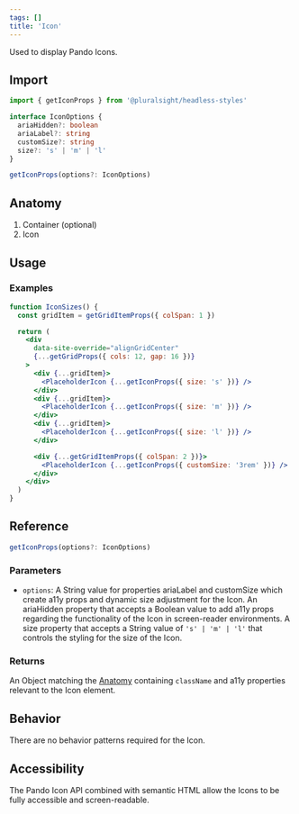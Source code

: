 ```yaml
---
tags: []
title: 'Icon'
---
```



<p className="size-xxl">Used to display Pando Icons.</p>

<DocsLinkBar
  github="https://github.com/pluralsight/pando/tree/main/packages/headless-styles/src/components/Icon"
  figma="https://www.figma.com/file/ZmH4XsZS5WnKeo28ylM5x1/Pando-UI-kit-(Web)?node-id=1214%3A50560&t=YLA3FBYLefNvfeuf-0"
/>

## Import

```javascript
import { getIconProps } from '@pluralsight/headless-styles'
```

```typescript
interface IconOptions {
  ariaHidden?: boolean
  ariaLabel?: string
  customSize?: string
  size?: 's' | 'm' | 'l'
}

getIconProps(options?: IconOptions)
```

## Anatomy

1. Container (optional)
2. Icon

## Usage

### Examples

```jsx live
function IconSizes() {
  const gridItem = getGridItemProps({ colSpan: 1 })

  return (
    <div
      data-site-override="alignGridCenter"
      {...getGridProps({ cols: 12, gap: 16 })}
    >
      <div {...gridItem}>
        <PlaceholderIcon {...getIconProps({ size: 's' })} />
      </div>
      <div {...gridItem}>
        <PlaceholderIcon {...getIconProps({ size: 'm' })} />
      </div>
      <div {...gridItem}>
        <PlaceholderIcon {...getIconProps({ size: 'l' })} />
      </div>

      <div {...getGridItemProps({ colSpan: 2 })}>
        <PlaceholderIcon {...getIconProps({ customSize: '3rem' })} />
      </div>
    </div>
  )
}
```

## Reference

```typescript
getIconProps(options?: IconOptions)
```

### Parameters

- `options`: A String value for properties ariaLabel and customSize which create a11y props and dynamic size adjustment for the Icon. An ariaHidden property that accepts a Boolean value to add a11y props regarding the functionality of the Icon in screen-reader environments. A size property that accepts a String value of `'s' | 'm' | 'l'` that controls the styling for the size of the Icon.

### Returns

An Object matching the [Anatomy](#anatomy) containing `className` and a11y properties relevant to the Icon element.

## Behavior

There are no behavior patterns required for the Icon.

## Accessibility

The Pando Icon API combined with semantic HTML allow the Icons to be fully accessible and screen-readable.
